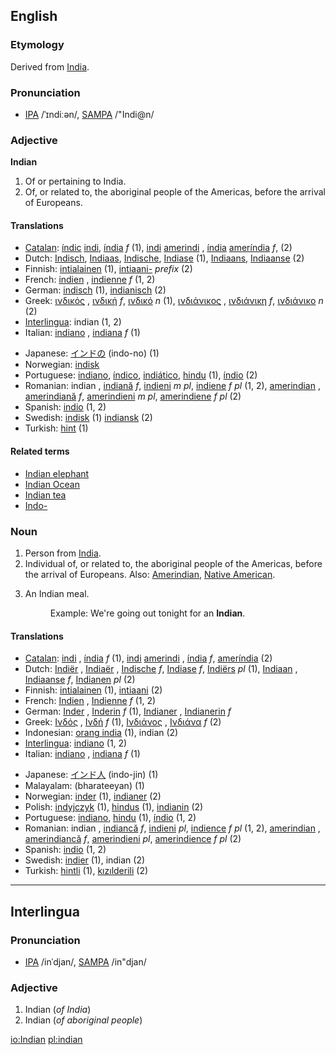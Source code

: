 ==English==

===Etymology===
Derived from [[India]].

===Pronunciation===
*[[w:IPA|IPA]] /ˈɪndiːən/, [[w:SAMPA|SAMPA]] /"Indi@n/

===Adjective===
'''Indian'''

#Of or pertaining to India.
#Of, or related to, the aboriginal people of the Americas, before the arrival of Europeans.

====Translations====
{{top}}
*[[Catalan]]: [[índic]] [[indi]], [[índia]] ''f'' (1), [[indi]] [[amerindi]] {{m}}, [[índia]] [[ameríndia]] ''f'',  (2)
*Dutch: [[Indisch]], [[Indiaas]], [[Indische]], [[Indiase]] (1), [[Indiaans]], [[Indiaanse]] (2)
*Finnish: [[intialainen]] (1), [[intiaani-]] ''prefix'' (2)
*French: [[indien]] {{m}}, [[indienne]] ''f'' (1, 2)
*German: [[indisch]] (1), [[indianisch]] (2)
*Greek: [[ινδικός]] {{m}}, [[ινδική]] ''f'', [[ινδικό]] ''n'' (1), [[ινδιάνικος]] {{m}}, [[ινδιάνικη]] ''f'', [[ινδιάνικο]] ''n'' (2)
*[[Interlingua]]: indian (1, 2)
*Italian: [[indiano]] {{m}}, [[indiana]] ''f'' (1)
{{mid}}
*Japanese: [[インドの]] (indo-no) (1)
*Norwegian: [[indisk]]
*Portuguese: [[indiano]], [[índico]], [[indiático]], [[hindu]] (1),  [[índio]] (2)
*Romanian: indian {{m}}, [[indiană]] ''f'', [[indieni]] ''m pl'',  [[indiene]] ''f pl'' (1, 2), [[amerindian]] {{m}}, [[amerindiană]] ''f'', [[amerindieni]] ''m pl'', [[amerindiene]] ''f pl'' (2)
*Spanish: [[indio]] (1, 2)
*Swedish: [[indisk]] (1) [[indiansk]] (2)
*Turkish: [[hint]] (1)
{{bottom}}

====Related terms====
*[[Indian elephant]]
*[[Indian Ocean]]
*[[Indian tea]]
*[[Indo-]]

===Noun===
{{en-noun-reg}}

#Person from [[India]].
#Individual of, or related to, the aboriginal people of the Americas, before the arrival of Europeans. Also: [[Amerindian]], [[Native American]].
# {{UK}} An Indian meal.
#:Example:  We're going out tonight for an '''Indian'''.

====Translations====
{{top}}
*[[Catalan]]: [[indi]] {{m}}, [[índia]] ''f'' (1), [[indi]] [[amerindi]] {{m}}, [[índia]] ''f'', [[ameríndia]] (2)
*Dutch: [[Indiër]] {{m}}, [[Indiaër]] {{obsolete}} {{m}}, [[Indische]] ''f'', [[Indiase]] {{obsolete}} ''f'', [[Indiërs]] ''pl'' (1), [[Indiaan]] {{m}}, [[Indiaanse]] ''f'', [[Indianen]] ''pl'' (2)
*Finnish: [[intialainen]] (1), [[intiaani]] (2)
*French: [[Indien]] {{m}}, [[Indienne]] ''f'' (1, 2)
*German: [[Inder]] {{m}}, [[Inderin]] ''f'' (1), [[Indianer]] {{m}}, [[Indianerin]] ''f''
*Greek: [[Ινδός]] {{m}}, [[Ινδή]] ''f'' (1), [[Ινδιάνος]] {{m}}, [[Ινδιάνα]] ''f'' (2)
*Indonesian: [[orang india]] (1), indian (2)
*[[Interlingua]]: [[indiano]] (1, 2)
*Italian: [[indiano]] {{m}}, [[indiana]] ''f'' (1)
{{mid}}
*Japanese: [[インド人]] (indo-jin) (1)
*Malayalam: (bharateeyan) (1)
*Norwegian: [[inder]] {{m}} (1), [[indianer]] {{m}} (2)
*Polish: [[indyjczyk]] (1), [[hindus]] (1), [[indianin]] (2)
*Portuguese: [[indiano]], [[hindu]] (1), [[índio]] (1, 2)
*Romanian: indian {{m}}, [[indiancă]] ''f'', [[indieni]] {{m}} ''pl'',  [[indience]] ''f pl'' (1, 2), [[amerindian]] {{m}}, [[amerindiancă]] ''f'', [[amerindieni]] {{m}} ''pl'', [[amerindience]] ''f pl'' (2)
*Spanish: [[indio]] (1, 2)
*Swedish: [[indier]] (1), indian (2)
*Turkish: [[hintli]] (1), [[kızılderili]] (2)
{{bottom}}

----
==Interlingua==
===Pronunciation===
*[[w:IPA|IPA]] /inˈdjan/, [[w:SAMPA|SAMPA]] /in"djan/

===Adjective===

#Indian (''of India'')
#Indian (''of aboriginal people'')

[[io:Indian]]
[[pl:indian]]